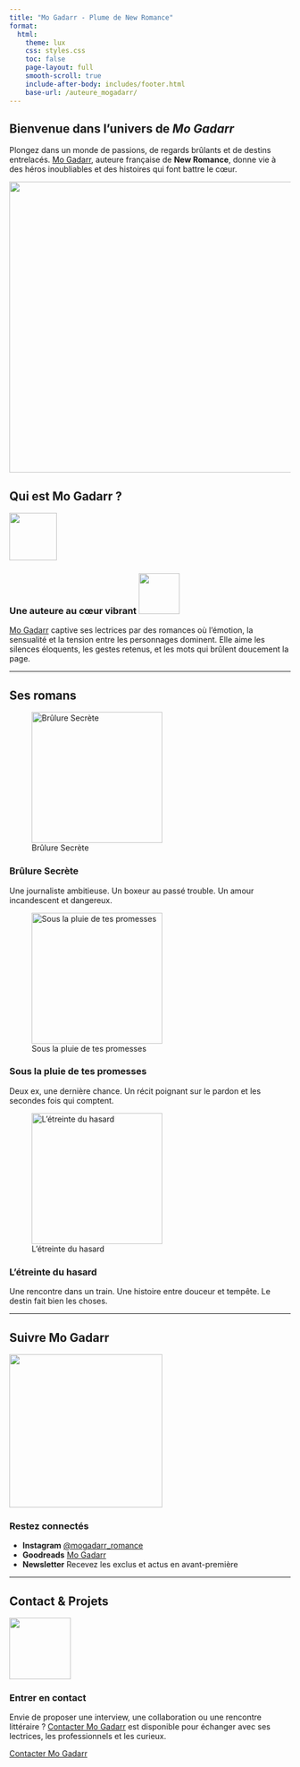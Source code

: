 ```yaml
---
title: "Mo Gadarr - Plume de New Romance"
format:
  html:
    theme: lux
    css: styles.css
    toc: false
    page-layout: full
    smooth-scroll: true
    include-after-body: includes/footer.html
    base-url: /auteure_mogadarr/
---
```


::: {.grid .mt-4 .mb-4 .align-items-center}
::: g-col-6
# Bienvenue dans l'univers de *Mo Gadarr*

Plongez dans un monde de passions, de regards brûlants et de destins entrelacés. [Mo Gadarr](https://booknode.com/auteur/mo-gadarr), auteure française de **New Romance**, donne vie à des héros inoubliables et des histoires qui font battre le cœur.
:::

::: {.g-col-6 .text-center}
![](images/Mogadarr.png){.rounded .shadow width="520"}
:::
:::

## Qui est Mo Gadarr ?

::: {#auteure-card .grid .card-grid .wider-cards columns="1"}
::: card
![](images/icon-heart.png){width="85"}

### Une auteure au cœur vibrant ![](images/icon-heart.png){width="73"}

[Mo Gadarr](https://www.amazon.fr/stores/author/B07CCH1CD1){target="_blank" rel="noopener"} captive ses lectrices par des romances où l’émotion, la sensualité et la tension entre les personnages dominent. Elle aime les silences éloquents, les gestes retenus, et les mots qui brûlent doucement la page.
:::
:::

------------------------------------------------------------------------

## Ses romans

::: {.grid .card-grid .wider-cards columns="3"}
::: card
![Brûlure Secrète](images/brulure_secrete.png){width="234"}

### Brûlure Secrète

Une journaliste ambitieuse. Un boxeur au passé trouble. Un amour incandescent et dangereux.
:::

::: card
![Sous la pluie de tes promesses](images/pluie_promesses.png){width="234"}

### Sous la pluie de tes promesses

Deux ex, une dernière chance. Un récit poignant sur le pardon et les secondes fois qui comptent.
:::

::: card
![L'étreinte du hasard](images/etreinte_hasard.png){width="234"}

### L'étreinte du hasard

Une rencontre dans un train. Une histoire entre douceur et tempête. Le destin fait bien les choses.
:::
:::

------------------------------------------------------------------------

## Suivre Mo Gadarr

::: {.grid .card-grid .wider-cards columns="1"}
::: card
![](images/contacts.png){width="274"}

### Restez connectés

::: list-group
-   **Instagram**   <a href="https://instagram.com/mogadarr_romance" class="social-link">@mogadarr_romance</a>
-   **Goodreads**   <a href="https://www.goodreads.com/author/list/17710808.Mo_Gadarr" class="social-link">Mo Gadarr</a>
-   **Newsletter**   Recevez les exclus et actus en avant-première
:::
:::
:::

------------------------------------------------------------------------

## Contact & Projets

::: {.grid .card-grid .wider-cards columns="1"}
::: card
![](images/icon-mail.png){width="110"}

### Entrer en contact

Envie de proposer une interview, une collaboration ou une rencontre littéraire ? [Contacter Mo Gadarr](mailto:mogadarr@gmail.com?subject=Je%20contacte%20Mo%Gadarr) est disponible pour échanger avec ses lectrices, les professionnels et les curieux.
:::
:::

::: center-button
<a href="mailto:mogadarr@gmail.com" class="button">Contacter Mo Gadarr</a>
:::